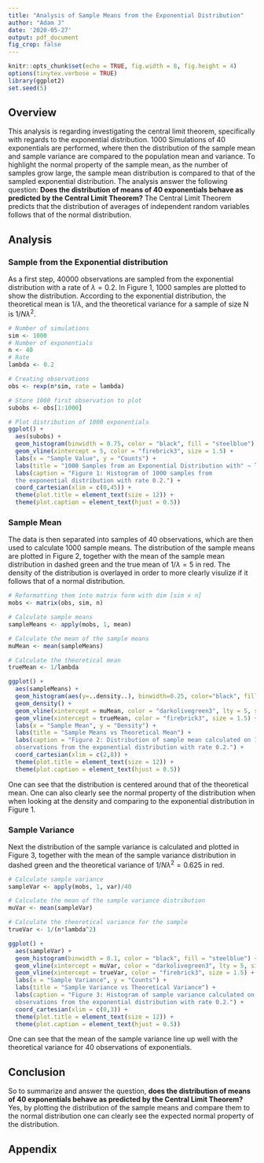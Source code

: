 ```yaml
---
title: "Analysis of Sample Means from the Exponential Distribution"
author: "Adam J"
date: '2020-05-27'
output: pdf_document
fig_crop: false
---
```


```r
knitr::opts_chunk$set(echo = TRUE, fig.width = 8, fig.height = 4)
options(tinytex.verbose = TRUE)
library(ggplot2)
set.seed(5)
```

## Overview

This analysis is regarding investigating the central limit theorem, specifically with regards to the exponential distribution. 1000 Simulations of 40 exponentials are performed, where then the distribution of the sample mean and sample variance are compared to the population mean and variance. To highlight the normal property of the sample mean, as the number of samples grow large, the sample mean distribution is compared to that of the sampled exponential distribution. The analysis answer the following question: **Does the distribution of means of 40 exponentials behave as predicted by the Central Limit Theorem?** The Central Limit Theorem predicts that the distribution of averages of independent random variables follows that of the normal distribution. 

## Analysis
### Sample from the Exponential distribution

As a first step, 40000 observations are sampled from the exponential distribution with a rate of $\lambda=0.2$. In Figure 1, 1000 samples are plotted to show the distribution. According to the exponential distribution, the theoretical mean is $1/\lambda$, and the theoretical variance for a sample of size N is $1/N\lambda^2$.  

```r

# Number of simulations
sim <- 1000
# Number of exponentials
n <- 40
# Rate 
lambda <- 0.2 

# Creating observations
obs <- rexp(n*sim, rate = lambda)

# Store 1000 first observation to plot
subobs <- obs[1:1000]

# Plot distribution of 1000 exponentials
ggplot() +
  aes(subobs) + 
  geom_histogram(binwidth = 0.75, color = "black", fill = "steelblue") +
  geom_vline(xintercept = 5, color = "firebrick3", size = 1.5) + 
  labs(x = "Sample Value", y = "Counts") +
  labs(title = "1000 Samples from an Exponential Distribution with" ~ lambda ~ "= 0.2") +
  labs(caption = "Figure 1: Histogram of 1000 samples from 
  the exponential distribution with rate 0.2.") +
  coord_cartesian(xlim = c(0,45)) +
  theme(plot.title = element_text(size = 12)) +
  theme(plot.caption = element_text(hjust = 0.5))

```

### Sample Mean

The data is then separated into samples of 40 observations, which are then used to calculate 1000 sample means. The distribution of the sample means are plotted in Figure 2, together with the mean of the sample mean distribution in dashed green and the true mean of $1/\lambda=5$ in red. The density of the distribution is overlayed in order to more clearly visulize if it follows that of a normal distribution. 

```r

# Reformatting them into matrix form with dim [sim x n]
mobs <- matrix(obs, sim, n)

# Calculate sample means
sampleMeans <- apply(mobs, 1, mean)

# Calculate the mean of the sample means
muMean <- mean(sampleMeans)

# Calculate the theoretical mean
trueMean <- 1/lambda

ggplot() +
  aes(sampleMeans) + 
  geom_histogram(aes(y=..density..), binwidth=0.25, color="black", fill="steelblue") +
  geom_density() +
  geom_vline(xintercept = muMean, color = "darkolivegreen3", lty = 5, size = 1.5) +
  geom_vline(xintercept = trueMean, color = "firebrick3", size = 1.5) + 
  labs(x = "Sample Mean", y = "Density") +
  labs(title = "Sample Means vs Theoretical Mean") +
  labs(caption = "Figure 2: Distribution of sample mean calculated on 1000 samples of 40 
  observations from the exponential distribution with rate 0.2.") +
  coord_cartesian(xlim = c(2,8)) +
  theme(plot.title = element_text(size = 12)) +
  theme(plot.caption = element_text(hjust = 0.5))

```

One can see that the distribution is centered around that of the theoretical mean. One can also clearly see the normal property of the distribution when when looking at the density and comparing to the exponential distribution in Figure 1.

\newpage
### Sample Variance 

Next the distribution of the sample variance is calculated and plotted in Figure 3, together with the mean of the sample variance distribution in dashed green and the theoretical variance of $1/N\lambda^2 = 0.625$ in red. 


```r

# Calculate sample variance
sampleVar <- apply(mobs, 1, var)/40

# Calculate the mean of the sample variance distribution
muVar <- mean(sampleVar)

# Calculate the theoretical variance for the sample
trueVar <- 1/(n*lambda^2)

ggplot() +
  aes(sampleVar) + 
  geom_histogram(binwidth = 0.1, color = "black", fill = "steelblue") +
  geom_vline(xintercept = muVar, color = "darkolivegreen3", lty = 5, size = 1.5) + 
  geom_vline(xintercept = trueVar, color = "firebrick3", size = 1.5) + 
  labs(x = "Sample Variance", y = "Counts") +
  labs(title = "Sample Variance vs Theoretical Variance") +
  labs(caption = "Figure 3: Histogram of sample variance calculated on 1000 samples of 40 
  observations from the exponential distribution with rate 0.2.") +
  coord_cartesian(xlim = c(0,3)) +
  theme(plot.title = element_text(size = 12)) + 
  theme(plot.caption = element_text(hjust = 0.5))

```

One can see that the mean of the sample variance line up well with the theoretical variance for 40 observations of exponentials.

## Conclusion

So to summarize and answer the question, **does the distribution of means of 40 exponentials behave as predicted by the Central Limit Theorem?** Yes, by plotting the distribution of the sample means and compare them to the normal distribution one can clearly see the expected normal property of the distribution.

\newpage
## Appendix

```r
```

